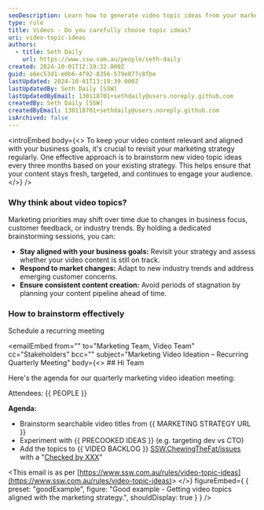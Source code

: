 ```yaml
---
seoDescription: Learn how to generate video topic ideas from your marketing strategy.
type: rule
title: Videos - Do you carefully choose topic ideas?
uri: video-topic-ideas
authors:
  - title: Seth Daily
    url: https://www.ssw.com.au/people/seth-daily
created: 2024-10-01T12:19:32.000Z
guid: a6ec53d1-e0b6-4f92-8356-579e877c8fbe
lastUpdated: 2024-10-01T13:19:39.000Z
lastUpdatedBy: Seth Daily [SSW]
lastUpdatedByEmail: 130118701+sethdaily@users.noreply.github.com
createdBy: Seth Daily [SSW]
createdByEmail: 130118701+sethdaily@users.noreply.github.com
isArchived: false
---
```


<introEmbed
  body={<>
To keep your video content relevant and aligned with your business goals, it's crucial to revisit your marketing strategy regularly. One effective approach is to brainstorm new video topic ideas every three months based on your existing strategy. This helps ensure that your content stays fresh, targeted, and continues to engage your audience.
  </>}
/>
### Why think about video topics?

Marketing priorities may shift over time due to changes in business focus, customer feedback, or industry trends. By holding a dedicated brainstorming sessions, you can:

* **Stay aligned with your business goals:** Revisit your strategy and assess whether your video content is still on track.
* **Respond to market changes:** Adapt to new industry trends and address emerging customer concerns.
* **Ensure consistent content creation:** Avoid periods of stagnation by planning your content pipeline ahead of time.

### How to brainstorm effectively

Schedule a recurring meeting

<emailEmbed
  from=""
  to="Marketing Team, Video Team"
  cc="Stakeholders"
  bcc=""
  subject="Marketing Video Ideation – Recurring Quarterly Meeting"
  body={<>
    ## Hi Team

Here's the agenda for our quarterly marketing video ideation meeting:

Attendees: &#123;&#123; PEOPLE &#125;&#125;

**Agenda:**

* Brainstorm searchable video titles from &#123;&#123; MARKETING STRATEGY URL &#125;&#125;
* Experiment with &#123;&#123; PRECOOKED IDEAS &#125;&#125; (e.g. targeting dev vs CTO)
* Add the topics to &#123;&#123; VIDEO BACKLOG &#125;&#125; [SSW.ChewingTheFat/issues](https://github.com/SSWConsulting/SSW.ChewingTheFat/issues) with a "[Checked by XXX](/checked-by-xxx)"

&lt;This email is as per [https://www.ssw.com.au/rules/video-topic-ideas](https://www.ssw.com.au/rules/video-topic-ideas)&gt;
  </>}
  figureEmbed={ {
    preset: "goodExample",
    figure: "Good example - Getting video topics aligned with the marketing strategy.",
    shouldDisplay: true
  } }
/>

